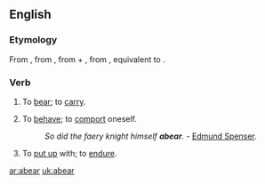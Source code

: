 ==English==

===Etymology===
From {{etyl|enm}} {{term|aberen|lang=enm}}, from {{etyl|ang}} {{term|aberan|āberan|to bear off, bring, carry, restrain oneself, take away, carry away, remove, bring forth, bear a child, bring to light, reveal, bear, bear with, tolerate, endure, suffer|lang=ang}}, from {{proto|Germanic|uz-|out|lang=en}} + {{proto|Germanic|title=|beranan|to bear|lang=en}}, from {{proto|Indo-European|bher-|to bear, carry|lang=en}}, equivalent to {{prefix|a|bear}}.

===Verb===
{{en-verb}}

# {{transitive|obsolete}} To [[bear]]; to [[carry]].
# {{transitive|obsolete}} To [[behave]]; to [[comport]] oneself.
#: ''So did the faery knight himself '''abear'''.'' - [[w:Edmund Spenser|Edmund Spenser]].
# {{transitive}} To [[put up]] with; to [[endure]].

[[ar:abear]]
[[uk:abear]]